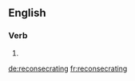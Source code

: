 ==English==

===Verb===
{{head|en}}

# {{present participle of|reconsecrate}}

[[de:reconsecrating]]
[[fr:reconsecrating]]